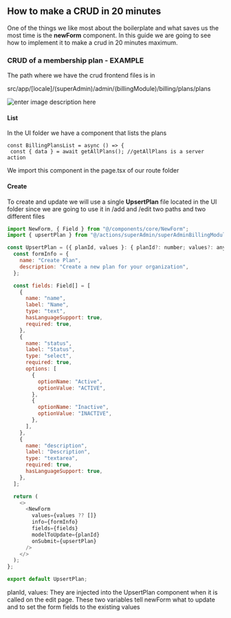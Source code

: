  ## How to make a CRUD in 20 minutes
 One of the things we like most about the boilerplate and what saves us the most time is the **newForm** component. In this guide we are going to see how to implement it to make a crud in 20 minutes maximum.
 
### CRUD of a membership plan - EXAMPLE
The path where we have the crud frontend files is in

src/app/[locale]/(superAdmin)/admin/(billingModule)/billing/plans/plans

![enter image description here](https://ik.imagekit.io/cluzstudio/01-cluzstudio/image_qUWDtYOwL.png?updatedAt=1714488855515)
#### List
In the UI folder we have a component that lists the plans

    const BillingPlansList = async () => {
     const { data } = await getAllPlans(); //getAllPlans is a server action
We import this component in the page.tsx of our route folder
#### Create
To create and update we will use a single **UpsertPlan** file located in the UI folder since we are going to use it in /add and /edit two paths and two different files

```js copy {4,45}
import NewForm, { Field } from "@/components/core/NewForm";
import { upsertPlan } from "@/actions/superAdmin/superAdminBillingModule/upsert-plan";

const UpsertPlan = ({ planId, values }: { planId?: number; values?: any }) => {
  const formInfo = {
    name: "Create Plan",
    description: "Create a new plan for your organization",
  };

  const fields: Field[] = [
    {
      name: "name",
      label: "Name",
      type: "text",
      hasLanguageSupport: true,
      required: true,
    },
    {
      name: "status",
      label: "Status",
      type: "select",
      required: true,
      options: [
        {
          optionName: "Active",
          optionValue: "ACTIVE",
        },
        {
          optionName: "Inactive",
          optionValue: "INACTIVE",
        },
      ],
    },
    {
      name: "description",
      label: "Description",
      type: "textarea",
      required: true,
      hasLanguageSupport: true,
    },
  ];

  return (
    <>
      <NewForm
        values={values ?? []}
        info={formInfo}
        fields={fields}
        modelToUpdate={planId}
        onSubmit={upsertPlan}
      />
    </>
  );
};

export default UpsertPlan;
```
 planId, values:  They are injected into the UpsertPlan component when it is called on the edit page. These two variables tell newForm what to update and to set the form fields to the existing values
